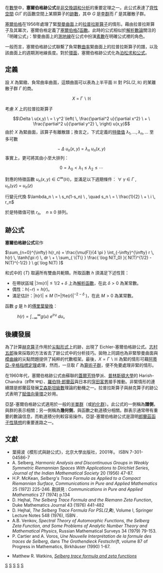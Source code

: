 在[[數學|數學]]中，'''塞爾伯格跡公式'''是[[非交換調和分析|非交換調和分析]]的重要定理之一。此公式表達了[[齊性空間|齊性空間]] <math>G/\Gamma</math> 的函數空間上某類算子的[[跡數|跡數]]，其中 <math>G</math> 是[[李群|李群]]而 <math>\Gamma</math> 是其離散子群。

[[塞爾伯格|塞爾伯格]]在1956年處理了緊[[黎曼曲面|黎曼曲面]]上的[[拉普拉斯算子|拉普拉斯算子]]的情形。藉由拉普拉斯算子及其冪次，塞爾伯格定義了[[zeta函數|塞爾伯格ζ函數]]。此時的公式相似於[[解析數論|解析數論]]關注的「明確公式」：黎曼曲面上的[[測地線|測地線]]在公式中扮演[[素數|素數]]在明確公式裡的角色。

一般而言，塞爾伯格跡公式聯繫了負常數[[曲率|曲率]]緊曲面上的拉普拉斯算子的譜，以及該曲面上的週期測地線長度。對於[[環面|環面]]，塞爾伯格跡公式化為[[泊松求和公式|泊松求和公式]]。

==定義==
設 <math>X</math> 為緊緻、負常曲率曲面，這類曲面可以表為上半平面 <math>\mathbb{H}</math> 對 <math>\mathrm{PSL}(2, \mathbb{R})</math> 的某離散子群 <math>\Gamma</math> 的商。
:<math>X \ = \ \Gamma \backslash \mathbb{H}</math>

考慮 <math>X</math> 上的拉普拉斯算子
:<math> \Delta \ u(x,y) \ = \ y^2 \left( \, \frac{\partial^2 u}{\partial x^2} \ +  \ \frac{\partial^2 u}{\partial y^2} \,  \right) u(x,y)</math>
由於 <math>X</math> 為緊曲面，該算子有離散譜；換言之，下式定義的[[特徵值|特徵值]] <math>\lambda_1, \ldots, \lambda_n, \ldots</math>  至多可數
:<math>- \ \Delta \ u_n(x,y) \ = \ \lambda_n \ u_n(x,y)</math>
事實上，更可將其由小至大排列：
:<math> 0 = \lambda_0 < \lambda_1 \leq \lambda_2 \leq \cdots </math>

對應的特徵函數 <math>u_n(x,y) \in C^{\infty}(\mathbb{H}) </math>，並滿足以下週期條件：
<math>\forall \ \gamma \ \in \ \Gamma  \ , \quad u_n(\gamma z)\ = \ u_n(z) </math>

行變元代換
<math> \lambda_n  \ = \ s_n(1-s_n) \ , \quad s_n \ = \ \frac{1}{2} \ + \ i \, r_n </math>

於是特徵值可依 <math> r_{n}, \quad n \ \geq \ 0 </math> 排列。

==跡公式==
'''塞爾伯格跡公式'''寫作

<math>
\sum_{n=0}^{\infty} h(r_n) = \frac{\mu(F)}{4 \pi } \int_{-\infty}^{\infty} r \, h(r) \,  \tanh(\pi r) \, dr \ + \ \sum_{ \{T\} } \frac{ \log N(T_0) }{ N(T)^{1/2} - N(T)^{-1/2} } \ g( \log N(T) )
</math>

和式中的 <math>\{ T \}</math> 取遍所有雙曲共軛類。所取函數 <math>h</math> 須滿足下述性質：
* 在帶狀區域 <math> \vert \Im \mathrm{m}(r) \vert \leq 1/2+\delta </math> 上為[[解析函數|解析函數]]，在此 <math>\delta >0 </math> 為某常數。
* 偶性：<math> h(-r)=h(r) </math>。
* 滿足估計：<math> \vert h(r) \vert \leq M \ \left( 1 + \vert \Re \mathrm{e}(r) \vert^{-2-\delta} \ \right)</math>，在此 <math>M > 0</math> 為某常數。

函數 <math>g</math> 是 <math>h</math> 的[[傅里葉變換|傅里葉變換]]：
: <math> h(r) = \int_{-\infty}^{\infty} g(u) \ e^{iru} \ du </math>。

==後續發展==
為了計算[[赫克算子|赫克算子]]作用於[[尖點形式|尖點形式]]上的跡，出現了 Eichler-塞爾伯格跡公式。[[志村五郎|志村五郎]]後來採取的方法省去了跡公式中的分析技巧。拋物上同調也為非緊黎曼曲面與[[模曲線|模曲線]]的尖點問題提供了純粹的代數框架。最後，<math>X = \Gamma \backslash \mathbb{H}</math> 為緊的情形可藉[[阿蒂亞-辛格指標定理|阿蒂亞-辛格指標定理]]處理，然而，一旦取 <math>\Gamma</math> 為[[算術子群|算術子群]]，便不免要處理非緊的情形。

在1960年代，塞爾伯格跡公式由蘇聯的[[蓋爾芳特|蓋爾芳特]]學派、[[普林斯頓大學|普林斯頓大學]]的 Harish-Chandra（हरीश चन्द्र）、[[羅伯特·郎蘭茲|羅伯特·郎蘭茲]]與日本的[[窪田富男|窪田富男]]接手推動。非緊情形的連續譜是郎蘭茲發展[[艾森斯坦級數|艾森斯坦級數]]理論的動機之一。拉普拉斯算子與赫克算子的跡公式表明了[[賦值向量環|賦值向量環]]之妙用。

亞瑟-塞爾伯格跡公式適用於一般的[[半單群|半單群]]（或[[約化群|約化群]]）。此公式的一側稱為'''譜側'''，與群的表示相關；另一側稱為'''幾何側'''，與函數之軌道積分相關。群表示通常帶有重要的數論信息，而軌道積分則較容易操作。亞瑟-塞爾伯格跡公式是證明[[郎蘭茲綱領|郎蘭茲函子性猜想]]的重要進路之一。

==文獻==
* 葉揚波《模形式與跡公式》，北京大學出版社，2001年。 ISBN 7-301-04586-7
* A. Selberg, ''Harmonic Analysis and Discontinuous Groups in Weakly Symmetric Riemannian Spaces With Applications to Dirichlet Series'', ''Journal of the Indian Mathematical Society'' 20 (1956) 47-87. 
* H.P. McKean, ''Selberg's Trace Formula as Applied to a Compact Riemannian Surface'', ''Communications in Pure and Applied Mathematics'' 25 (1972) 225-246. 勘誤見 : ''Communications in Pure and Applied Mathematics'' 27 (1974) p.134
* D. Hejhal, ''The Selberg Trace Formula and the Riemann Zeta Function'', Duke Mathematics Journal 43 (1976) 441-482
* D. Hejhal, ''The Selberg Trace Formula For PSL(2,'''R''')'', Volume I, Springer Lecture Notes 548 (1976), ISBN . 
* A.B. Venkov, ''Spectral Theory of Automorphic Functions, the Selberg Zeta Function, and Some Problems of Analytic Number Theory and Mathematical Physics'', Russian Mathematical Surveys 34 (1979) 79-153.
* P. Cartier and A. Voros, ''Une Nouvelle Interprétation de la formule des traces de Selberg'', dans ''The Grothendieck Festschrift'', volume 87 of Progress in Mathematics, Birkhäuser (1990) 1-67.
* {{en}} Matthew R. Watkins, ''[http://www.maths.ex.ac.uk/~mwatkins/zeta/physics4.htm Selberg trace formula and zeta functions] {{Wayback|url=http://www.maths.ex.ac.uk/~mwatkins/zeta/physics4.htm |date=20060925091627 }}''

[[Category:解析數論|S]]
[[Category:表示論|S]]
[[Category:調和分析|S]]
[[Category:自守形式|S]]
[[Category:数学公式|S]]
